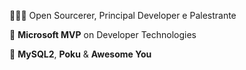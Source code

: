 🧙🏻‍♂️ Open Sourcerer, Principal Developer e Palestrante

🏅 **Microsoft MVP** on Developer Technologies

🐬 **MySQL2**, **Poku** & **Awesome You**
